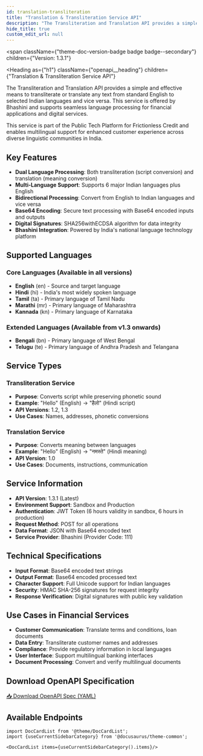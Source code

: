 ```yaml
---
id: translation-transliteration
title: "Translation & Transliteration Service API"
description: "The Transliteration and Translation API provides a simple and effective means to transliterate or translate any text from standard English to selected Indian languages and vice versa."
hide_title: true
custom_edit_url: null
---
```



<span
  className={"theme-doc-version-badge badge badge--secondary"}
  children={"Version: 1.3.1"}
>
</span>

<Heading
  as={"h1"}
  className={"openapi__heading"}
  children={"Translation & Transliteration Service API"}
>
</Heading>

The Transliteration and Translation API provides a simple and effective means to transliterate or translate any text from standard English to selected Indian languages and vice versa. This service is offered by Bhashini and supports seamless language processing for financial applications and digital services.

This service is part of the Public Tech Platform for Frictionless Credit and enables multilingual support for enhanced customer experience across diverse linguistic communities in India.

## Key Features

- **Dual Language Processing**: Both transliteration (script conversion) and translation (meaning conversion)
- **Multi-Language Support**: Supports 6 major Indian languages plus English
- **Bidirectional Processing**: Convert from English to Indian languages and vice versa
- **Base64 Encoding**: Secure text processing with Base64 encoded inputs and outputs
- **Digital Signatures**: SHA256withECDSA algorithm for data integrity
- **Bhashini Integration**: Powered by India's national language technology platform

## Supported Languages

### Core Languages (Available in all versions)
- **English** (en) - Source and target language
- **Hindi** (hi) - India's most widely spoken language
- **Tamil** (ta) - Primary language of Tamil Nadu
- **Marathi** (mr) - Primary language of Maharashtra
- **Kannada** (kn) - Primary language of Karnataka

### Extended Languages (Available from v1.3 onwards)
- **Bengali** (bn) - Primary language of West Bengal
- **Telugu** (te) - Primary language of Andhra Pradesh and Telangana

## Service Types

### Transliteration Service
- **Purpose**: Converts script while preserving phonetic sound
- **Example**: "Hello" (English) → "हैलो" (Hindi script)
- **API Versions**: 1.2, 1.3
- **Use Cases**: Names, addresses, phonetic conversions

### Translation Service  
- **Purpose**: Converts meaning between languages
- **Example**: "Hello" (English) → "नमस्ते" (Hindi meaning)
- **API Version**: 1.0
- **Use Cases**: Documents, instructions, communication

## Service Information

- **API Version**: 1.3.1 (Latest)
- **Environment Support**: Sandbox and Production
- **Authentication**: JWT Token (6 hours validity in sandbox, 6 hours in production)
- **Request Method**: POST for all operations
- **Data Format**: JSON with Base64 encoded text
- **Service Provider**: Bhashini (Provider Code: 111)

## Technical Specifications

- **Input Format**: Base64 encoded text strings
- **Output Format**: Base64 encoded processed text
- **Character Support**: Full Unicode support for Indian languages
- **Security**: HMAC SHA-256 signatures for request integrity
- **Response Verification**: Digital signatures with public key validation

## Use Cases in Financial Services

- **Customer Communication**: Translate terms and conditions, loan documents
- **Data Entry**: Transliterate customer names and addresses
- **Compliance**: Provide regulatory information in local languages
- **User Interface**: Support multilingual banking interfaces
- **Document Processing**: Convert and verify multilingual documents



## Download OpenAPI Specification

<a href="/specs/translation-transliteration-v1.3.yaml" download className="button button--primary button--lg">
  📥 Download OpenAPI Spec (YAML)
</a>

## Available Endpoints

```mdx-code-block
import DocCardList from '@theme/DocCardList';
import {useCurrentSidebarCategory} from '@docusaurus/theme-common';

<DocCardList items={useCurrentSidebarCategory().items}/>
```
      